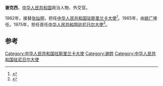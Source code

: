 '''谢克西'''，[[中华人民共和国|中华人民共和国]]政治人物、外交官。

1962年，接替[[张灿明|张灿明]]，担任[[中国驻斯里兰卡大使列表|中华人民共和国驻斯里兰卡大使]]<ref>{{cite web|author=中华人民共和国外交部|title=中国驻斯里兰卡历任大使|url=http://www.mfa.gov.cn/chn/pds/ziliao/wjrw/2167/2168/t9143.htm|publisher=中华人民共和国外交部|accessdate=2012-03-07|archive-date=2019-07-13|archive-url=https://web.archive.org/web/20190713203934/https://www.mfa.gov.cn/web/|dead-url=no}}</ref>。1965年，由[[姚广|姚广]]接任。1975年，担任首任[[中国驻尼日尔大使列表|中华人民共和国驻尼日尔大使]]<ref>{{cite web|author=中华人民共和国外交部|title=中国驻尼日尔历任大使|url=http://www.mfa.gov.cn/chn/pds/ziliao/wjrw/2167/2169/t9162.htm|publisher=中华人民共和国外交部|accessdate=2012-03-07}}</ref>。

== 参考 ==
{{reflist}}
{{start box}}
{{s-dip}}
{{succession box|[[张灿明|张灿明]]|[[姚广|姚广]]|[[中国驻斯里兰卡大使列表|中华人民共和国驻錫蘭大使]]|1962年9月-1965年12月}}
{{succession box|首任|[[王传斌|王传斌]]|[[中国驻尼日尔大使列表|中华人民共和国驻尼日尔大使]]|1975年3月-1979年4月}}
{{end box}}
{{中国政治人物小作品}}

[[Category:中华人民共和国驻斯里兰卡大使|Category:中华人民共和国驻斯里兰卡大使]]
[[Category:谢姓|Category:谢姓]]
[[Category:中华人民共和国驻尼日尔大使|Category:中华人民共和国驻尼日尔大使]]